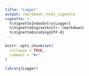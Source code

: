 ```yaml
---
title: "Logger"
output: rmarkdown::html_vignette
vignette: >
  %\VignetteIndexEntry{Logger}
  %\VignetteEngine{knitr::rmarkdown}
  %\VignetteEncoding{UTF-8}
---
```


```r
knitr::opts_chunk$set(
  collapse = TRUE,
  comment = "#>"
)
```

```r
library(Logger)
```
